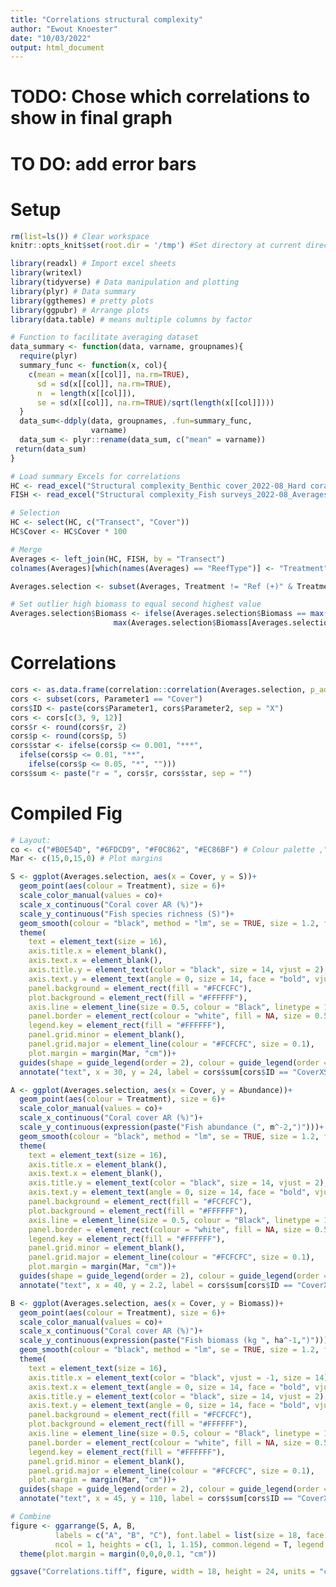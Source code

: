 ```yaml
---
title: "Correlations structural complexity"
author: "Ewout Knoester"
date: "10/03/2022"
output: html_document
---
```


# TODO: Chose which correlations to show in final graph
# TO DO: add error bars

# Setup
```r

rm(list=ls()) # Clear workspace
knitr::opts_knit$set(root.dir = '/tmp') #Set directory at current directory for all subsequent chunks

library(readxl) # Import excel sheets
library(writexl)
library(tidyverse) # Data manipulation and plotting
library(plyr) # Data summary
library(ggthemes) # pretty plots
library(ggpubr) # Arrange plots
library(data.table) # means multiple columns by factor

# Function to facilitate averaging dataset
data_summary <- function(data, varname, groupnames){
  require(plyr)
  summary_func <- function(x, col){
    c(mean = mean(x[[col]], na.rm=TRUE),
      sd = sd(x[[col]], na.rm=TRUE),
      n  = length(x[[col]]),
      se = sd(x[[col]], na.rm=TRUE)/sqrt(length(x[[col]])))
  }
  data_sum<-ddply(data, groupnames, .fun=summary_func,
                  varname)
  data_sum <- plyr::rename(data_sum, c("mean" = varname))
 return(data_sum)
}
```





```r

# Load summary Excels for correlations
HC <- read_excel("Structural complexity_Benthic cover_2022-08_Hard coral per patch.xlsx")
FISH <- read_excel("Structural complexity_Fish surveys_2022-08_Averages per patch.xlsx")

# Selection
HC <- select(HC, c("Transect", "Cover"))
HC$Cover <- HC$Cover * 100

# Merge
Averages <- left_join(HC, FISH, by = "Transect")
colnames(Averages)[which(names(Averages) == "ReefType")] <- "Treatment"

Averages.selection <- subset(Averages, Treatment != "Ref (+)" & Treatment != "Ref (-)")

# Set outlier high biomass to equal second highest value
Averages.selection$Biomass <- ifelse(Averages.selection$Biomass == max(Averages.selection$Biomass), 
                       max(Averages.selection$Biomass[Averages.selection$Biomass != max(Averages.selection$Biomass)]), Averages.selection$Biomass)

```

# Correlations
```r

cors <- as.data.frame(correlation::correlation(Averages.selection, p_adjust = "none"))
cors <- subset(cors, Parameter1 == "Cover")
cors$ID <- paste(cors$Parameter1, cors$Parameter2, sep = "X")
cors <- cors[c(3, 9, 12)]
cors$r <- round(cors$r, 2)
cors$p <- round(cors$p, 5)
cors$star <- ifelse(cors$p <= 0.001, "***",
  ifelse(cors$p <= 0.01, "**", 
    ifelse(cors$p <= 0.05, "*", "")))
cors$sum <- paste("r = ", cors$r, cors$star, sep = "")

```

# Compiled Fig
```r
# Layout:
co <- c("#B0E54D", "#6FDCD9", "#F0C862", "#EC86BF") # Colour palette ,"#D04E08", "#0673B0"
Mar <- c(15,0,15,0) # Plot margins

S <- ggplot(Averages.selection, aes(x = Cover, y = S))+
  geom_point(aes(colour = Treatment), size = 6)+
  scale_color_manual(values = co)+
  scale_x_continuous("Coral cover AR (%)")+
  scale_y_continuous("Fish species richness (S)")+
  geom_smooth(colour = "black", method = "lm", se = TRUE, size = 1.2, fullrange = TRUE)+ 
  theme(
    text = element_text(size = 16),
    axis.title.x = element_blank(),
    axis.text.x = element_blank(),
    axis.title.y = element_text(color = "black", size = 14, vjust = 2),
    axis.text.y = element_text(angle = 0, size = 14, face = "bold", vjust=0),
    panel.background = element_rect(fill = "#FCFCFC"),
    plot.background = element_rect(fill = "#FFFFFF"),
    axis.line = element_line(size = 0.5, colour = "Black", linetype = 1),
    panel.border = element_rect(colour = "white", fill = NA, size = 0.5),
    legend.key = element_rect(fill = "#FFFFFF"),
    panel.grid.minor = element_blank(),
    panel.grid.major = element_line(colour = "#FCFCFC", size = 0.1),
    plot.margin = margin(Mar, "cm"))+
  guides(shape = guide_legend(order = 2), colour = guide_legend(order = 1))+
  annotate("text", x = 30, y = 24, label = cors$sum[cors$ID == "CoverXS"], size = 5)

A <- ggplot(Averages.selection, aes(x = Cover, y = Abundance))+
  geom_point(aes(colour = Treatment), size = 6)+
  scale_color_manual(values = co)+
  scale_x_continuous("Coral cover AR (%)")+
  scale_y_continuous(expression(paste("Fish abundance (", m^-2,")")))+
  geom_smooth(colour = "black", method = "lm", se = TRUE, size = 1.2, fullrange = TRUE)+ 
  theme(
    text = element_text(size = 16),
    axis.title.x = element_blank(),
    axis.text.x = element_blank(),
    axis.title.y = element_text(color = "black", size = 14, vjust = 2),
    axis.text.y = element_text(angle = 0, size = 14, face = "bold", vjust=0),
    panel.background = element_rect(fill = "#FCFCFC"),
    plot.background = element_rect(fill = "#FFFFFF"),
    axis.line = element_line(size = 0.5, colour = "Black", linetype = 1),
    panel.border = element_rect(colour = "white", fill = NA, size = 0.5),
    legend.key = element_rect(fill = "#FFFFFF"),
    panel.grid.minor = element_blank(),
    panel.grid.major = element_line(colour = "#FCFCFC", size = 0.1),
    plot.margin = margin(Mar, "cm"))+
  guides(shape = guide_legend(order = 2), colour = guide_legend(order = 1))+
  annotate("text", x = 40, y = 2.2, label = cors$sum[cors$ID == "CoverXAbundance"], size = 5)

B <- ggplot(Averages.selection, aes(x = Cover, y = Biomass))+
  geom_point(aes(colour = Treatment), size = 6)+
  scale_color_manual(values = co)+
  scale_x_continuous("Coral cover AR (%)")+
  scale_y_continuous(expression(paste("Fish biomass (kg ", ha^-1,")")))+
  geom_smooth(colour = "black", method = "lm", se = TRUE, size = 1.2, fullrange = TRUE)+ 
  theme(
    text = element_text(size = 16),
    axis.title.x = element_text(color = "black", vjust = -1, size = 14),
    axis.text.x = element_text(angle = 0, size = 14, face = "bold", vjust = 0),
    axis.title.y = element_text(color = "black", size = 14, vjust = 2),
    axis.text.y = element_text(angle = 0, size = 14, face = "bold", vjust=0),
    panel.background = element_rect(fill = "#FCFCFC"),
    plot.background = element_rect(fill = "#FFFFFF"),
    axis.line = element_line(size = 0.5, colour = "Black", linetype = 1),
    panel.border = element_rect(colour = "white", fill = NA, size = 0.5),
    legend.key = element_rect(fill = "#FFFFFF"),
    panel.grid.minor = element_blank(),
    panel.grid.major = element_line(colour = "#FCFCFC", size = 0.1),
    plot.margin = margin(Mar, "cm"))+
  guides(shape = guide_legend(order = 2), colour = guide_legend(order = 1))+
  annotate("text", x = 45, y = 110, label = cors$sum[cors$ID == "CoverXBiomass"], size = 5)

# Combine
figure <- ggarrange(S, A, B, 
          labels = c("A", "B", "C"), font.label = list(size = 18, face = "bold"), vjust = 3, hjust = -4.5,
          ncol = 1, heights = c(1, 1, 1.15), common.legend = T, legend = "top", align = "v")+
  theme(plot.margin = margin(0,0,0,0.1, "cm"))

ggsave("Correlations.tiff", figure, width = 18, height = 24, units = "cm", dpi=1200, compression = "lzw")


```




